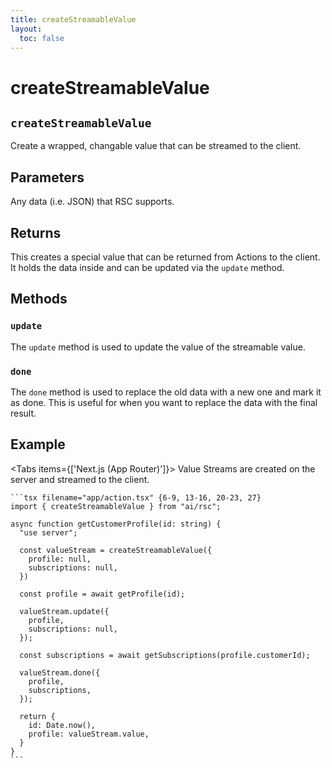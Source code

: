 ```yaml
---
title: createStreamableValue
layout:
  toc: false
---
```



# createStreamableValue

## `createStreamableValue`

Create a wrapped, changable value that can be streamed to the client.

## Parameters

Any data (i.e. JSON) that RSC supports.

## Returns

This creates a special value that can be returned from Actions to the client. It holds the data inside and can be updated via the `update` method.

## Methods

### `update`

The `update` method is used to update the value of the streamable value.

### `done`

The `done` method is used to replace the old data with a new one and mark it as done. This is useful for when you want to replace the data with the final result.

## Example

<Tabs items={['Next.js (App Router)']}>
  <Tab>
    Value Streams are created on the server and streamed to the client.

    ```tsx filename="app/action.tsx" {6-9, 13-16, 20-23, 27}
    import { createStreamableValue } from "ai/rsc";

    async function getCustomerProfile(id: string) {
      "use server";

      const valueStream = createStreamableValue({
        profile: null,
        subscriptions: null,
      })

      const profile = await getProfile(id);

      valueStream.update({
        profile,
        subscriptions: null,
      });

      const subscriptions = await getSubscriptions(profile.customerId);

      valueStream.done({
        profile,
        subscriptions,
      });

      return {
        id: Date.now(),
        profile: valueStream.value,
      }
    }
    ```

  </Tab>
</Tabs>
